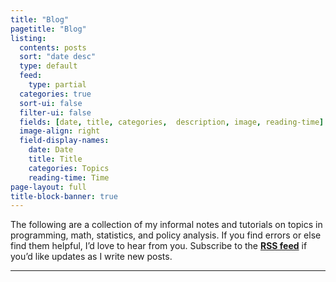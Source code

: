 ```yaml
---
title: "Blog"
pagetitle: "Blog"
listing:
  contents: posts
  sort: "date desc"
  type: default
  feed:
    type: partial
  categories: true
  sort-ui: false
  filter-ui: false
  fields: [date, title, categories,  description, image, reading-time]
  image-align: right
  field-display-names:
    date: Date
    title: Title
    categories: Topics
    reading-time: Time
page-layout: full
title-block-banner: true
---
```


The following are a collection of my informal notes and tutorials on topics in programming, math, statistics, and policy analysis. If you find errors or else find them helpful, I'd love to hear from you. Subscribe to the **[RSS feed](blog.xml)** if you'd like updates as I write new posts.  
<hr>